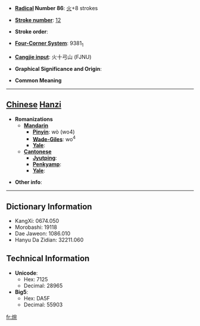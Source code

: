 * '''[[Wiktionary:Chinese radical index| Radical]] Number 86''': [[Wiktionary:Chinese radical index 火|火]]+8 strokes

* '''[[Wiktionary:Chinese total strokes index|Stroke number]]''': [[Wiktionary:Chinese total strokes index 12|12]]

* '''Stroke order''': 

* '''[[Wiktionary:Chinese four corner index|Four-Corner System]]''': 9381<sub>1</sub>

* '''[[Wiktionary:Chinese Cangjie index|Cangjie input]]''': 火十弓山 (FJNU)

* '''Graphical Significance and Origin''': 

* '''Common Meaning'''

----

== [[Chinese]] [[Hanzi]] ==

* '''Romanizations'''
** '''[[Mandarin]]'''
*** '''[[Pinyin]]''': wò (wo4)
*** '''[[Wade-Giles]]''': wo<sup>4</sup>
*** '''[[Yale]]''': 
** '''[[Cantonese]]'''
*** '''[[Jyutping]]''':
*** '''[[Penkyamp]]''': 
*** '''[[Yale]]''': 

* '''Other info''': 

----

== Dictionary Information ==

* KangXi: 0674.050
* Morobashi: 19118
* Dae Jaweon: 1086.010
* Hanyu Da Zidian: 32211.060

== Technical Information ==

* '''Unicode''':
** Hex: 7125
** Decimal: 28965
* '''Big5''':
** Hex: DA5F
** Decimal: 55903

[[fr:焥]]